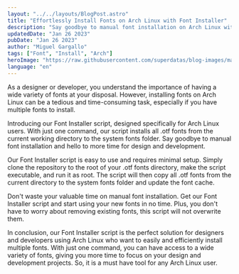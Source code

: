```yaml
---
layout: "../../layouts/BlogPost.astro"
title: "Effortlessly Install Fonts on Arch Linux with Font Installer"
description: "Say goodbye to manual font installation on Arch Linux with our easy-to-use Font Installer script. Installs all .otf fonts from current directory with just one command."
updatedDate: "Jan 26 2023"
pubDate: "Jan 26 2023"
author: "Miguel Gargallo"
tags: ["Font", "Install", "Arch"]
heroImage: "https://raw.githubusercontent.com/superdatas/blog-images/main/ai-advancement-science.png"
language: "en"
--- 
```


As a designer or developer, you understand the importance of having a wide variety of fonts at your disposal. However, installing fonts on Arch Linux can be a tedious and time-consuming task, especially if you have multiple fonts to install.

Introducing our Font Installer script, designed specifically for Arch Linux users. With just one command, our script installs all .otf fonts from the current working directory to the system fonts folder. Say goodbye to manual font installation and hello to more time for design and development.

Our Font Installer script is easy to use and requires minimal setup. Simply clone the repository to the root of your .otf fonts directory, make the script executable, and run it as root. The script will then copy all .otf fonts from the current directory to the system fonts folder and update the font cache. 

Don't waste your valuable time on manual font installation. Get our Font Installer script and start using your new fonts in no time. Plus, you don't have to worry about removing existing fonts, this script will not overwrite them.

In conclusion, our Font Installer script is the perfect solution for designers and developers using Arch Linux who want to easily and efficiently install multiple fonts. With just one command, you can have access to a wide variety of fonts, giving you more time to focus on your design and development projects.  So, it is a must have tool for any Arch Linux user.